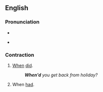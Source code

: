 ==English==

===Pronunciation===
* {{IPA|/wɛnd/|lang=en}}

* {{homophones|lang=en|wend}}

===Contraction===
{{head|en|contractions}}

# [[when|When]] [[did]].
#: '''''When'd''' you get back from holiday?''
# When [[had]].